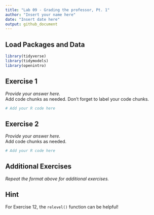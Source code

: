 ```yaml
---
title: "Lab 09 - Grading the professor, Pt. 1"
author: "Insert your name here"
date: "Insert date here"
output: github_document
---
```


## Load Packages and Data

```r
library(tidyverse) 
library(tidymodels)
library(openintro)
```

## Exercise 1

*Provide your answer here.*  
Add code chunks as needed. Don't forget to label your code chunks.


```r
# Add your R code here
```

## Exercise 2

*Provide your answer here.*  
Add code chunks as needed.

```r
# Add your R code here
```

## Additional Exercises

*Repeat the format above for additional exercises.*

## Hint

For Exercise 12, the `relevel()` function can be helpful!
